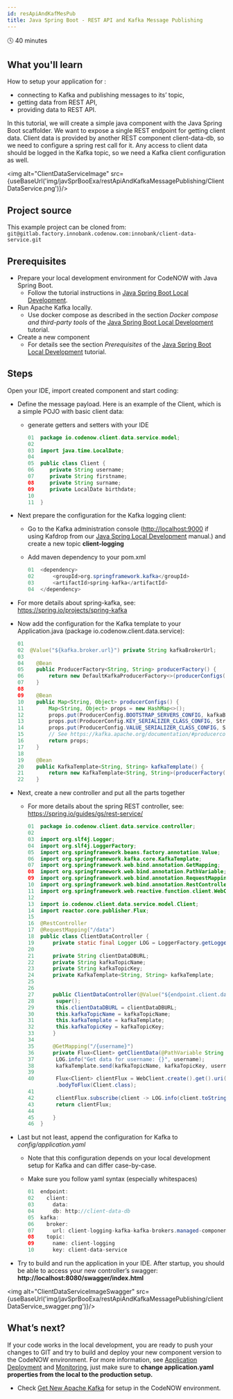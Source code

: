```yaml
---
id: resApiAndKafMesPub
title: Java Spring Boot - REST API and Kafka Message Publishing
---
```



🕓 40 minutes

## What you'll learn

How to setup your application for : 

- connecting to Kafka and publishing messages to its’ topic,
- getting data from REST API, 
- providing data to REST API. 

In this tutorial, we will create a simple java component with the Java Spring Boot scaffolder. We want to expose a single REST endpoint for getting client data. Client data is provided by another REST component client-data-db, so we need to configure a spring rest call for it. Any access to client data should be logged in the Kafka topic, so we need a Kafka client configuration as well.

<img alt="ClientDataServiceImage" src={useBaseUrl('img/javSprBooExa/restApiAndKafkaMessagePublishing/ClientDataService.png')}/>

## Project source

This example project can be cloned from: ```git@gitlab.factory.innobank.codenow.com:innobank/client-data-service.git```

## Prerequisites

- Prepare your local development environment for CodeNOW with Java Spring Boot. 
  - Follow the tutorial instructions in [Java Spring Boot Local Development](https://vitsestak.github.io/code_now/docs/locDevWitCodNow/locDev/).
- Run Apache Kafka locally. 
  - Use docker compose as described in the section *Docker compose and third-party tools* of the [Java Spring Boot Local Development](https://vitsestak.github.io/code_now/docs/locDevWitCodNow/locDev/) tutorial. 
- Create a new component
   - For details see the section *Prerequisites* of the [Java Spring Boot Local Development](https://vitsestak.github.io/code_now/docs/locDevWitCodNow/locDev/) tutorial. 

## Steps

Open your IDE, import created component and start coding:

- Define the message payload. Here is an example of the Client, which is a simple POJO with basic client data:
  - generate getters and setters with your IDE

    ```java
    01  package io.codenow.client.data.service.model;
    02 
    03  import java.time.LocalDate;
    04 
    05  public class Client {
    06     private String username;
    07     private String firstname;
    08     private String surname;
    09     private LocalDate birthdate;
    10 
    11  }
    ```

- Next prepare the configuration for the Kafka logging client:
  - Go to the Kafka administration console ([http://localhost:9000](http://localhost:9000/) if using Kafdrop from our [Java Spring Local Development](https://vitsestak.github.io/code_now/docs/locDevWitCodNow/locDev/) manual.) and create a new topic **client-logging**
  - Add maven dependency to your pom.xml

    ```java
    01  <dependency>
    02      <groupId>org.springframework.kafka</groupId>
    03      <artifactId>spring-kafka</artifactId>
    04  </dependency>
    ```

- For more details about spring-kafka, see: https://spring.io/projects/spring-kafka
- Now add the configuration for the Kafka template to your Application.java (package io.codenow.client.data.service): 

  ```java
  01     
  02  @Value("${kafka.broker.url}") private String kafkaBrokerUrl;
  03 
  04    @Bean
  05    public ProducerFactory<String, String> producerFactory() {
  06        return new DefaultKafkaProducerFactory<>(producerConfigs());
  07    }
  08 
  09    @Bean
  10    public Map<String, Object> producerConfigs() {
  11        Map<String, Object> props = new HashMap<>();
  12        props.put(ProducerConfig.BOOTSTRAP_SERVERS_CONFIG, kafkaBrokerUrl);
  13        props.put(ProducerConfig.KEY_SERIALIZER_CLASS_CONFIG, StringSerializer.class);
  14        props.put(ProducerConfig.VALUE_SERIALIZER_CLASS_CONFIG, StringSerializer.class);
  15        // See https://kafka.apache.org/documentation/#producerconfigs for more properties
  16        return props;
  17    }
  18 
  19    @Bean
  20    public KafkaTemplate<String, String> kafkaTemplate() {
  21        return new KafkaTemplate<String, String>(producerFactory());
  22    }
  ```

- Next, create a new controller and put all the parts together
  - For more details about the spring REST controller, see:  https://spring.io/guides/gs/rest-service/

    ```java
    01  package io.codenow.client.data.service.controller;
    02   
    03  import org.slf4j.Logger;
    04  import org.slf4j.LoggerFactory;
    05  import org.springframework.beans.factory.annotation.Value;
    06  import org.springframework.kafka.core.KafkaTemplate;
    07  import org.springframework.web.bind.annotation.GetMapping;
    08  import org.springframework.web.bind.annotation.PathVariable;
    09  import org.springframework.web.bind.annotation.RequestMapping;
    10  import org.springframework.web.bind.annotation.RestController;
    11  import org.springframework.web.reactive.function.client.WebClient;
    12 
    13  import io.codenow.client.data.service.model.Client;
    14  import reactor.core.publisher.Flux;
    15 
    16  @RestController
    17  @RequestMapping("/data")
    18  public class ClientDataController {
    19      private static final Logger LOG = LoggerFactory.getLogger(ClientDataController.class);
    20 
    21      private String clientDataDBURL;
    22      private String kafkaTopicName;
    23      private String kafkaTopicKey;
    24      private KafkaTemplate<String, String> kafkaTemplate;
    25 
    26 
    27      public ClientDataController(@Value("${endpoint.client.data.db}") String clientDataDBURL, @Value("${kafka.topic.name}") String           kafkaTopicName, KafkaTemplate<String, String> kafkaTemplate, @Value("${kafka.topic.key}") String kafkaTopicKey) {
    28       super();
    29       this.clientDataDBURL = clientDataDBURL;
    30       this.kafkaTopicName = kafkaTopicName;
    31       this.kafkaTemplate = kafkaTemplate;
    32       this.kafkaTopicKey = kafkaTopicKey;
    33      }
    34   
    35      @GetMapping("/{username}")
    36      private Flux<Client> getClientData(@PathVariable String username) {
    37       LOG.info("Get data for username: {}", username);
    38       kafkaTemplate.send(kafkaTopicName, kafkaTopicKey, username);
    39 
    40       Flux<Client> clientFlux = WebClient.create().get().uri(clientDataDBURL + "/db/clients/" + username).retrieve()
             .bodyToFlux(Client.class);
    41 
    42       clientFlux.subscribe(client -> LOG.info(client.toString()));
    43       return clientFlux;
    44 
    45      }
    46  }
    ```

- Last but not least, append the configuration for Kafka to *config/application.yaml*
  - Note that this configuration depends on your local development setup for Kafka and can differ case-by-case.
  - Make sure you follow yaml syntax (especially whitespaces)

    ```java
    01  endpoint:
    02    client:
    03      data:
    04      db: http://client-data-db
    05  kafka:
    06    broker:
    07      url: client-logging-kafka-kafka-brokers.managed-components:9092
    08    topic:
    09      name: client-logging
    10      key: client-data-service
    ```

- Try to build and run the application in your IDE. After startup, you should be able to access your new controller’s swagger: **http://localhost:8080/swagger/index.html**

<img alt="ClientDataServiceImageSwagger" src={useBaseUrl('img/javSprBooExa/restApiAndKafkaMessagePublishing/clientDataService_swagger.png')}/>

## What’s next?

If your code works in the local development, you are ready to push your changes to GIT and try to build and deploy your new component version to the CodeNOW environment. For more information, see [Application Deployment](https://vitsestak.github.io/code_now/docs/admMan/depApp/) and [Monitoring](https://vitsestak.github.io/code_now/docs/admMan/depMon/), just make sure to **change application.yaml properties from the local to the production setup.**

- Check [Get New Apache Kafka](https://vitsestak.github.io/code_now/docs/manComAdm/getNewApaKaf/) for setup in the CodeNOW environment.
